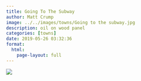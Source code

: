 ```yaml
---
title: Going To The Subway
author: Matt Crump
image: ../../images/towns/Going to the subway.jpg
description: oil on wood panel
categories: [towns]
date: 2019-05-26 03:32:36
format:
  html:
    page-layout: full
---
```


![](../../images/towns/Going to the subway.jpg)


